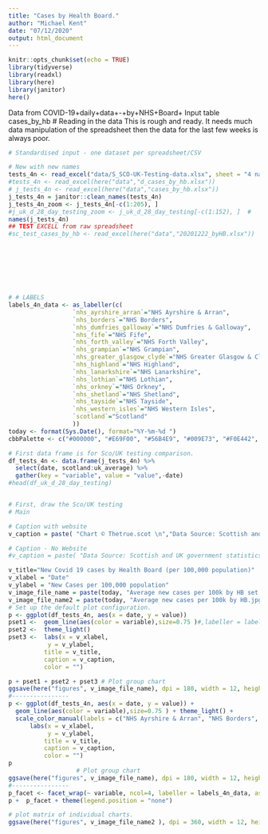 ```yaml
---
title: "Cases by Health Board."
author: "Michael Kent"
date: "07/12/2020"
output: html_document
---
```



```r
knitr::opts_chunk$set(echo = TRUE)
library(tidyverse)
library(readxl)
library(here)
library(janitor)
here()
```
Data from COVID-19+daily+data+-+by+NHS+Board+
Input table cases_by_hb
# Reading in the data
This is rough and ready.  It needs much data manipulation of the spreadsheet then the data for the last few weeks is always poor.

```r
# Standardised input - one dataset per spreadsheet/CSV

# New with new names
tests_4n <- read_excel("data/S_SCO-UK-Testing-data.xlsx", sheet = "4 nation tests", range = "K2:P163")
#tests_4n <- read_excel(here("data","d_cases_by_hb.xlsx"))
# j_tests_4n <- read_excel(here("data","cases_by_hb.xlsx"))
j_tests_4n = janitor::clean_names(tests_4n)
j_tests_4n_zoom <- j_tests_4n[-c(1:205), ]
#j_uk_d_28_day_testing_zoom <- j_uk_d_28_day_testing[-c(1:152), ]  #   Data from 1st Agust
names(j_tests_4n)
## TEST EXCELL from raw spreadsheet  
#sc_test_cases_by_hb <- read_excel(here("data","20201222_byHB.xlsx"))








# # LABELS
labels_4n_data <- as_labeller(c(
                  `nhs_ayrshire_arran`="NHS Ayrshire & Arran",
                  `nhs_borders`="NHS Borders",
                  `nhs_dumfries_galloway`="NHS Dumfries & Galloway",
                  `nhs_fife`="NHS Fife",
                  `nhs_forth_valley`="NHS Forth Valley",
                  `nhs_grampian`="NHS Grampian",
                  `nhs_greater_glasgow_clyde`="NHS Greater Glasgow & Clyde",
                  `nhs_highland`="NHS Highland",
                  `nhs_lanarkshire`="NHS Lanarkshire",
                  `nhs_lothian`="NHS Lothian",
                  `nhs_orkney`="NHS Orkney",
                  `nhs_shetland`="NHS Shetland",
                  `nhs_tayside`="NHS Tayside",
                  `nhs_western_isles`="NHS Western Isles",
                  `scotland`="Scotland"
                  ))
today <- format(Sys.Date(), format="%Y-%m-%d ")
cbbPalette <- c("#000000", "#E69F00", "#56B4E9", "#009E73", "#F0E442", "#0072B2", "#D55E00", "#CC79A7",  "#56B4E9", "#009E73", "#F0E442", "#0072B2", "#D55E00", "#CC79A7")

```

```r
# First data frame is for Sco/UK testing comparison.
df_tests_4n <- data.frame(j_tests_4n) %>%
  select(date, scotland:uk_average) %>%
  gather(key = "variable", value = "value",-date)
#head(df_uk_d_28_day_testing)


# First, draw the Sco/UK testing
# Main

# Caption with website
v_caption = paste( "Chart © Thetrue.scot \n","Data Source: Scottish and UK government statistics as published ", pubdate,  sep = "", collapse=NULL)

# Caption - No Website
#v_caption = paste( "Data Source: Scottish and UK government statistics as published ", pubdate,  sep = "", collapse=NULL)

v_title="New Covid 19 cases by Health Board (per 100,000 population)"
v_xlabel = "Date"
v_ylabel = "New Cases per 100,000 population"
v_image_file_name = paste(today, "Average new cases per 100k by HB set.jpg", sep = "", collapse=NULL)
v_image_file_name2 = paste(today, "Average new cases per 100k by HB.jpg", sep = "", collapse=NULL)
# Set up the default plot configuration.
p <- ggplot(df_tests_4n, aes(x = date, y = value)) 
pset1 <-  geom_line(aes(color = variable),size=0.75 )#,labeller = labels_HB_Data)
pset2 <-  theme_light() 
pset3 <-  labs(x = v_xlabel,
           y = v_ylabel, 
          title = v_title,
          caption = v_caption,
          color = "")

p + pset1 + pset2 + pset3 # Plot group chart
ggsave(here("figures", v_image_file_name), dpi = 180, width = 12, height = 6)
#----------------
p <- ggplot(df_tests_4n, aes(x = date, y = value)) + 
  geom_line(aes(color = variable),size=0.75 ) + theme_light() + 
  scale_color_manual(labels = c("NHS Ayrshire & Arran", "NHS Borders", "NHS Dumfries & Galloway", "NHS Fife", "NHS Forth Valley", "NHS Grampian", "NHS Greater Glasgow & Clyde", "NHS Highland", "NHS Lanarkshire", "NHS Lothian", "NHS Orkney", "NHS Shetland", "NHS Tayside", "NHS Western Isles" ), values = cbbPalette) +
      labs(x = v_xlabel,
           y = v_ylabel, 
          title = v_title,
          caption = v_caption,
          color = "")
p 
                   # Plot group chart
ggsave(here("figures", v_image_file_name), dpi = 180, width = 12, height = 6)
#----------------
p_facet <- facet_wrap(~ variable, ncol=4, labeller = labels_4n_data, as.table = TRUE)  
p +  p_facet + theme(legend.position = "none")

# plot matrix of individual charts.
ggsave(here("figures", v_image_file_name2 ), dpi = 360, width = 12, height = 6)

```